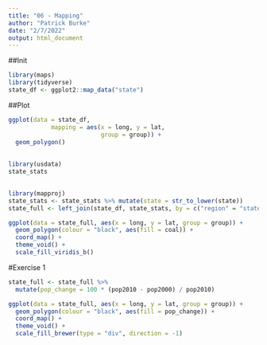 ```yaml
---
title: "06 - Mapping"
author: "Patrick Burke"
date: "2/7/2022"
output: html_document
---
```

##Init
```r
library(maps)
library(tidyverse)
state_df <- ggplot2::map_data("state")
```

##Plot
```r
ggplot(data = state_df,
            mapping = aes(x = long, y = lat,
                          group = group)) +
  geom_polygon() 
```

##
```r
library(usdata)
state_stats
```

##
```r
library(mapproj)
state_stats <- state_stats %>% mutate(state = str_to_lower(state))
state_full <- left_join(state_df, state_stats, by = c("region" = "state"))

ggplot(data = state_full, aes(x = long, y = lat, group = group)) +
  geom_polygon(colour = "black", aes(fill = coal)) +
  coord_map() +
  theme_void() +
  scale_fill_viridis_b()
```

#Exercise 1

```r
state_full <- state_full %>%
  mutate(pop_change = 100 * (pop2010 - pop2000) / pop2010)

ggplot(data = state_full, aes(x = long, y = lat, group = group)) +
  geom_polygon(colour = "black", aes(fill = pop_change)) +
  coord_map() +
  theme_void() +
  scale_fill_brewer(type = "div", direction = -1)
```


